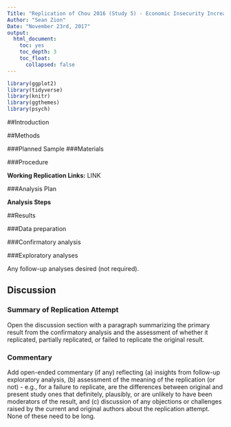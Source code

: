 ```yaml
---
Title: "Replication of Chou 2016 (Study 5) - Economic Insecurity Increases Physical Pain"
Author: "Sean Zion"
Date: "November 23rd, 2017"
output:
  html_document:
    toc: yes
    toc_depth: 3
    toc_float:
      collapsed: false
---
```


```r
library(ggplot2)
library(tidyverse)
library(knitr)
library(ggthemes)
library(psych)
```

##Introduction

##Methods

###Planned Sample
###Materials

###Procedure

**Working Replication Links:**
 LINK
 

###Analysis Plan

**Analysis Steps**

##Results

###Data preparation

###Confirmatory analysis

###Exploratory analyses

Any follow-up analyses desired (not required).  


## Discussion

### Summary of Replication Attempt

Open the discussion section with a paragraph summarizing the primary result from the confirmatory analysis and the assessment of whether it replicated, partially replicated, or failed to replicate the original result.  

### Commentary

Add open-ended commentary (if any) reflecting (a) insights from follow-up exploratory analysis, (b) assessment of the meaning of the replication (or not) - e.g., for a failure to replicate, are the differences between original and present study ones that definitely, plausibly, or are unlikely to have been moderators of the result, and (c) discussion of any objections or challenges raised by the current and original authors about the replication attempt.  None of these need to be long.

